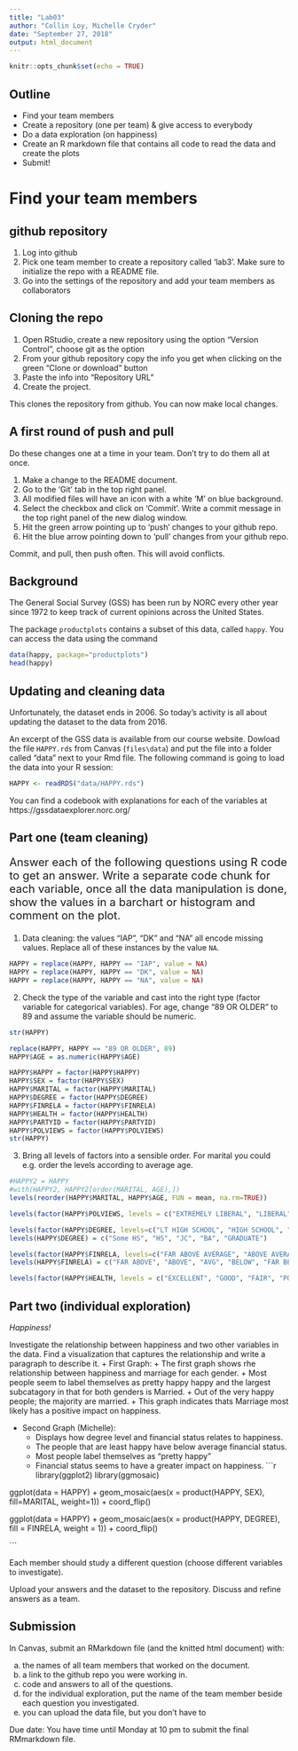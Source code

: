 ```yaml
---
title: "Lab03"
author: "Collin Loy, Michelle Cryder"
date: "September 27, 2018"
output: html_document
---
```


```r
knitr::opts_chunk$set(echo = TRUE)
```

## Outline

- Find your team members
- Create a repository (one per team) & give access to everybody
- Do a data exploration (on happiness)
- Create an R markdown file that contains all code to read the data and create the plots
- Submit!


# Find your team members

## github repository

1. Log into github 
2. Pick one team member to create a repository called 'lab3'. Make sure to initialize the repo with a README file. 
3. Go into the settings of the repository and add your team members as collaborators

## Cloning the repo

1. Open RStudio, create a new repository using the option "Version Control", choose git as the option
2. From your github repository copy  the info you get when clicking on the green "Clone or download" button
3. Paste the info into "Repository URL"
4. Create the project.

This clones the repository from github. You can now make local changes. 

## A first round of push and pull

Do these changes one at a time in your team. Don't try to do them all at once. 

1. Make a change to the README document.
2. Go to the 'Git' tab in the top right panel. 
3. All modified files will have an icon with a white 'M' on blue background.
4. Select the checkbox and click on 'Commit'. Write a commit message in the top right panel of the new dialog window. 
5. Hit the green arrow pointing up to 'push' changes to your github repo.
6. Hit the blue arrow pointing down to 'pull' changes from your github repo.

Commit, and pull, then push often. This will avoid conflicts.

## Background

The General Social Survey (GSS) has been run by NORC every other year since 1972 to keep track of current opinions across the United States. 

The package `productplots` contains a subset of this data, called `happy`.
You can access the data using the command

```r
data(happy, package="productplots")
head(happy)
```

## Updating and cleaning data

Unfortunately, the dataset ends in 2006. So today's activity is all about updating the dataset to the data from 2016.

An excerpt of the GSS data is available from our course website. 
Dowload the file `HAPPY.rds` from Canvas (`files\data`) and put the file into a folder called "data" next to your Rmd file. The following command is going to load the data into your R session:

```r
HAPPY <- readRDS("data/HAPPY.rds")
```

You can find a codebook with explanations for each of the variables at https://gssdataexplorer.norc.org/



## Part one (team cleaning)

<p style="font-size:20px">
Answer each of the following questions using R code to get an answer. 
Write a separate code chunk for each variable, once all the data manipulation is done, show the values in a barchart or histogram and comment on the plot.
</p>

1. Data cleaning: the values "IAP", "DK" and "NA" all encode missing values. Replace all of these instances by the value `NA`. 

```r
HAPPY = replace(HAPPY, HAPPY == "IAP", value = NA)
HAPPY = replace(HAPPY, HAPPY == "DK", value = NA)
HAPPY = replace(HAPPY, HAPPY == "NA", value = NA)
```


2. Check the type of the variable and cast into the right type (factor variable for categorical variables). For age, change "89 OR OLDER" to 89 and assume the variable should be numeric.

```r
str(HAPPY)

replace(HAPPY, HAPPY == "89 OR OLDER", 89)
HAPPY$AGE = as.numeric(HAPPY$AGE)

HAPPY$HAPPY = factor(HAPPY$HAPPY)
HAPPY$SEX = factor(HAPPY$SEX)
HAPPY$MARITAL = factor(HAPPY$MARITAL)
HAPPY$DEGREE = factor(HAPPY$DEGREE)
HAPPY$FINRELA = factor(HAPPY$FINRELA)
HAPPY$HEALTH = factor(HAPPY$HEALTH)
HAPPY$PARTYID = factor(HAPPY$PARTYID)
HAPPY$POLVIEWS = factor(HAPPY$POLVIEWS)
str(HAPPY)
```

3. Bring all levels of factors into a sensible order. For marital you could e.g. order the levels according to average age. 

```r
#HAPPY2 = HAPPY
#with(HAPPY2, HAPPY2[order(MARITAL, AGE),])
levels(reorder(HAPPY$MARITAL, HAPPY$AGE, FUN = mean, na.rm=TRUE))

levels(factor(HAPPY$POLVIEWS, levels = c("EXTREMELY LIBERAL", "LIBERAL", "SLIGHTLY LIBERAL", "MODERATE", "SLIGHTLY CONSERVATIVE", "CONSERVATIVE", "EXTRMLY CONSERVATIVE")))

levels(factor(HAPPY$DEGREE, levels=c("LT HIGH SCHOOL", "HIGH SCHOOL", "JUNIOR COLLEGE", "BACHELOR", "GRADUATE")))
levels(HAPPY$DEGREE) = c("Some HS", "HS", "JC", "BA", "GRADUATE")

levels(factor(HAPPY$FINRELA, levels=c("FAR ABOVE AVERAGE", "ABOVE AVERAGE", "AVERAGE", "BELOW AVERAGE", "FAR BELOW AVERAGE")))
levels(HAPPY$FINRELA) = c("FAR ABOVE", "ABOVE", "AVG", "BELOW", "FAR BELOW")

levels(factor(HAPPY$HEALTH, levels = c("EXCELLENT", "GOOD", "FAIR", "POOR")))

```
## Part two (individual exploration)

*Happiness!*

Investigate the relationship between happiness and two other variables in the data. Find a visualization that captures the relationship and write a paragraph to describe it. 
  + First Graph: 
    + The first graph shows rhe relationship between happiness and marriage for each gender. 
    + Most people seem to label themselves as pretty happy happy and the largest subcatagory in that for both genders is Married.
    + Out of the very happy people; the majority are married.
    + This graph indicates thats Marriage most likely has a positive impact on happiness.


+ Second Graph (Michelle): 
    + Displays how degree level and financial status relates to happiness. 
    + The people that are least happy have below average financial status.
    + Most people label themselves as "pretty happy"
    + Financial status seems to have a greater impact on happiness.
```r

library(ggplot2)
library(ggmosaic)

ggplot(data = HAPPY) +
  geom_mosaic(aes(x = product(HAPPY, SEX), fill=MARITAL, weight=1)) + coord_flip()


ggplot(data = HAPPY) + geom_mosaic(aes(x = product(HAPPY, DEGREE), fill = FINRELA, weight = 1)) + coord_flip()  

```


Each member should study a different question (choose different variables to investigate).

Upload your answers and the dataset to the repository. Discuss and refine answers as a team.

## Submission

In Canvas, submit an RMarkdown file (and the knitted html document) with: 

  a. the names of all team members that worked on the document.
  b. a link to the github repo you were working in.
  c. code and answers to all of the questions.
  d. for the individual exploration, put the name of the team member beside each question you investigated.
  e. you can upload the data file, but you don't have to


Due date: You have time until Monday at 10 pm to submit the final RMmarkdown file.



